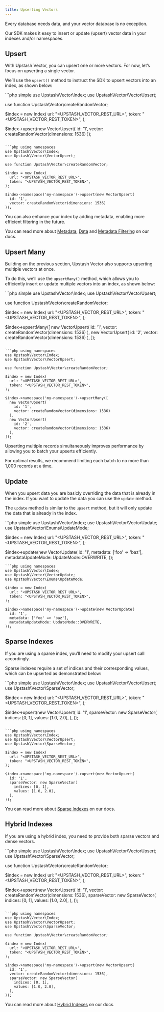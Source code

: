 ```yaml
---
title: Upserting Vectors
---
```


Every database needs data, and your vector database is no exception.

Our SDK makes it easy to insert or update (upsert) vector data in your indexes and/or namespaces.

## Upsert

With Upstash Vector, you can upsert one or more vectors. For now, let’s focus on upserting a single vector.

We’ll use the `upsert()` method to instruct the SDK to upsert vectors into an index, as shown below:

<CodeGroup>
```php simple
use Upstash\Vector\Index;
use Upstash\Vector\VectorUpsert;

use function Upstash\Vector\createRandomVector;

$index = new Index(
  url: "<UPSTASH_VECTOR_REST_URL>",
  token: "<UPSTASH_VECTOR_REST_TOKEN>",
);

$index->upsert(new VectorUpsert(
  id: '1',
  vector: createRandomVector(dimensions: 1536)
));
```

```php using namespaces
use Upstash\Vector\Index;
use Upstash\Vector\VectorUpsert;

use function Upstash\Vector\createRandomVector;

$index = new Index(
  url: "<UPSTASH_VECTOR_REST_URL>",
  token: "<UPSTASH_VECTOR_REST_TOKEN>",
);

$index->namespace('my-namespace')->upsert(new VectorUpsert(
  id: '1',
  vector: createRandomVector(dimensions: 1536)
));
```
</CodeGroup>

You can also enhance your index by adding metadata, enabling more efficient filtering in the future.

You can read more about [Metadata](/vector/features/metadata#metadata), [Data](/vector/features/metadata#data) and [Metadata Filtering](/vector/features/filtering) on our docs.

## Upsert Many

Building on the previous section, Upstash Vector also supports upserting multiple vectors at once.

To do this, we’ll use the `upsertMany()` method, which allows you to efficiently insert or update multiple vectors into an index, as shown below:

<CodeGroup>
```php simple
use Upstash\Vector\Index;
use Upstash\Vector\VectorUpsert;

use function Upstash\Vector\createRandomVector;

$index = new Index(
  url: "<UPSTASH_VECTOR_REST_URL>",
  token: "<UPSTASH_VECTOR_REST_TOKEN>",
);

$index->upsertMany([
  new VectorUpsert(
    id: '1',
    vector: createRandomVector(dimensions: 1536)
  ),
  new VectorUpsert(
    id: '2',
    vector: createRandomVector(dimensions: 1536)
  ),
]);
```

```php using namespaces
use Upstash\Vector\Index;
use Upstash\Vector\VectorUpsert;

use function Upstash\Vector\createRandomVector;

$index = new Index(
  url: "<UPSTASH_VECTOR_REST_URL>",
  token: "<UPSTASH_VECTOR_REST_TOKEN>",
);

$index->namespace('my-namespace')->upsertMany([
  new VectorUpsert(
    id: '1',
    vector: createRandomVector(dimensions: 1536)
  ),
  new VectorUpsert(
    id: '2',
    vector: createRandomVector(dimensions: 1536)
  ),
]);
```
</CodeGroup>

Upserting multiple records simultaneously improves performance by allowing you to batch your upserts efficiently.

<Note>For optimal results, we recommend limiting each batch to no more than 1,000 records at a time.</Note>

## Update

When you upsert data you are basicly overriding the data that is already in the index. If you want to update the data you can use the `update` method.

The `update` method is similar to the `upsert` method, but it will only update the data that is already in the index.

<CodeGroup>
```php simple
use Upstash\Vector\Index;
use Upstash\Vector\VectorUpdate;
use Upstash\Vector\Enums\UpdateMode;

$index = new Index(
  url: "<UPSTASH_VECTOR_REST_URL>",
  token: "<UPSTASH_VECTOR_REST_TOKEN>",
);

$index->update(new VectorUpdate(
  id: '1',
  metadata: ['foo' => 'baz'],
  metadataUpdateMode: UpdateMode::OVERWRITE,
));
```
```php using namespaces
use Upstash\Vector\Index;
use Upstash\Vector\VectorUpdate;
use Upstash\Vector\Enums\UpdateMode;

$index = new Index(
  url: "<UPSTASH_VECTOR_REST_URL>",
  token: "<UPSTASH_VECTOR_REST_TOKEN>",
);

$index->namespace('my-namespace')->update(new VectorUpdate(
  id: '1',
  metadata: ['foo' => 'baz'],
  metadataUpdateMode: UpdateMode::OVERWRITE,
));
```
</CodeGroup>

## Sparse Indexes

If you are using a sparse index, you’ll need to modify your upsert call accordingly.

Sparse indexes require a set of indices and their corresponding values, which can be upserted as demonstrated below:

<CodeGroup>
```php simple
use Upstash\Vector\Index;
use Upstash\Vector\VectorUpsert;
use Upstash\Vector\SparseVector;

$index = new Index(
  url: "<UPSTASH_VECTOR_REST_URL>",
  token: "<UPSTASH_VECTOR_REST_TOKEN>",
);

$index->upsert(new VectorUpsert(
  id: '1',
  sparseVector: new SparseVector(
    indices: [0, 1],
    values: [1.0, 2.0],
  ),
));
```

```php using namespaces
use Upstash\Vector\Index;
use Upstash\Vector\VectorUpsert;
use Upstash\Vector\SparseVector;

$index = new Index(
  url: "<UPSTASH_VECTOR_REST_URL>",
  token: "<UPSTASH_VECTOR_REST_TOKEN>",
);

$index->namespace('my-namespace')->upsert(new VectorUpsert(
  id: '1',
  sparseVector: new SparseVector(
    indices: [0, 1],
    values: [1.0, 2.0],
  ),
));
```
</CodeGroup>

You can read more about [Sparse Indexes](/vector/features/sparseindexes) on our docs.

## Hybrid Indexes

If you are using a hybrid index, you need to provide both sparse vectors and dense vectors.

<CodeGroup>
```php simple
use Upstash\Vector\Index;
use Upstash\Vector\VectorUpsert;
use Upstash\Vector\SparseVector;

use function Upstash\Vector\createRandomVector;

$index = new Index(
  url: "<UPSTASH_VECTOR_REST_URL>",
  token: "<UPSTASH_VECTOR_REST_TOKEN>",
);

$index->upsert(new VectorUpsert(
  id: '1',
  vector: createRandomVector(dimensions: 1536),
  sparseVector: new SparseVector(
    indices: [0, 1],
    values: [1.0, 2.0],
  ),
));
```

```php using namespaces
use Upstash\Vector\Index;
use Upstash\Vector\VectorUpsert;
use Upstash\Vector\SparseVector;

use function Upstash\Vector\createRandomVector;

$index = new Index(
  url: "<UPSTASH_VECTOR_REST_URL>",
  token: "<UPSTASH_VECTOR_REST_TOKEN>",
);

$index->namespace('my-namespace')->upsert(new VectorUpsert(
  id: '1',
  vector: createRandomVector(dimensions: 1536),
  sparseVector: new SparseVector(
    indices: [0, 1],
    values: [1.0, 2.0],
  ),
));
```
</CodeGroup>

You can read more about [Hybrid Indexes](/vector/features/hybridindexes) on our docs.
